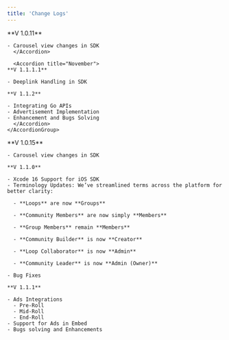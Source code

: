 ```yaml
---
title: 'Change Logs'
---
```


<Tabs>
  <Tab title="Android">
    <AccordionGroup>
      <Accordion title="October">
    **V 1.0.11**

    - Carousel view changes in SDK
      </Accordion>

      <Accordion title="November">
    **V 1.1.1.1**

    - Deeplink Handling in SDK

    **V 1.1.2**

    - Integrating Go APIs
    - Advertisement Implementation
    - Enhancement and Bugs Solving 
      </Accordion>
    </AccordionGroup>
  </Tab>
  <Tab title="iOS">
    **V 1.0.15**

    - Carousel view changes in SDK

    **V 1.1.0**

    - Xcode 16 Support for iOS SDK
    - Terminology Updates: We’ve streamlined terms across the platform for better clarity:

      - **Loops** are now **Groups**

      - **Community Members** are now simply **Members**

      - **Group Members** remain **Members**

      - **Community Builder** is now **Creator**

      - **Loop Collaborator** is now **Admin**

      - **Community Leader** is now **Admin (Owner)**

    - Bug Fixes  

    **V 1.1.1**

    - Ads Integrations 
      - Pre-Roll 
      - Mid-Roll
      - End-Roll
    - Support for Ads in Embed
    - Bugs solving and Enhancements
  </Tab>
</Tabs>
